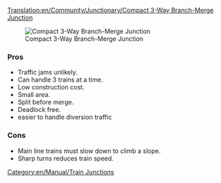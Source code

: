 [[Translation:en/Community/Junctionary/Compact 3-Way Branch-Merge Junction]]
{{fr/Traduction|en/Community/Junctionary/Compact 3-Way Branch-Merge Junction|0}}
{{en/Community/Junctionary/Navigation}}

[[File:en/Community/Junctionary/6x8 3 Way Split before Merge Junction.png|frame|none|Compact 3-Way Branch-Merge Junction]]

===Pros===
*Traffic jams unlikely.
*Can handle 3 trains at a time.
*Low construction cost.
*Small area.
*Split before merge.
*Deadlock free.
*easier to handle diversion traffic

===Cons===
*Main line trains must slow down to climb a slope.
*Sharp turns reduces train speed.

[[Category:en/Manual/Train Junctions]]